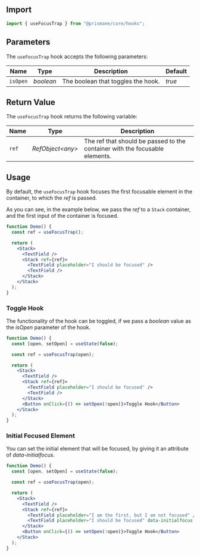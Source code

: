## Import

```js
import { useFocusTrap } from "@prismane/core/hooks";
```

## Parameters

The `useFocusTrap` hook accepts the following parameters:

| Name     | Type      | Description                        | Default |
| -------- | --------- | ---------------------------------- | ------- |
| `isOpen` | _boolean_ | The boolean that toggles the hook. | _true_  |

## Return Value

The `useFocusTrap` hook returns the following variable:

| Name  | Type              | Description                                                                 |
| ----- | ----------------- | --------------------------------------------------------------------------- |
| `ref` | _RefObject\<any>_ | The ref that should be passed to the container with the focusable elements. |

## Usage

By default, the `useFocusTrap` hook focuses the first focusable element in the container, to which the _ref_ is passed.

As you can see, in the example below, we pass the _ref_ to a `Stack` container, and the first input of the container is focused.

```jsx preview
function Demo() {
  const ref = useFocusTrap();

  return (
    <Stack>
      <TextField />
      <Stack ref={ref}>
        <TextField placeholder="I should be focused" />
        <TextField />
      </Stack>
    </Stack>
  );
}
```

### Toggle Hook

The functionality of the hook can be toggled, if we pass a _boolean_ value as the _isOpen_ parameter of the hook.

```jsx preview
function Demo() {
  const [open, setOpen] = useState(false);

  const ref = useFocusTrap(open);

  return (
    <Stack>
      <TextField />
      <Stack ref={ref}>
        <TextField placeholder="I should be focused" />
        <TextField />
      </Stack>
      <Button onClick={() => setOpen(!open)}>Toggle Hook</Button>
    </Stack>
  );
}
```

### Initial Focused Element

You can set the initial element that will be focused, by giving it an attribute of _data-initialfocus_.

```jsx preview
function Demo() {
  const [open, setOpen] = useState(false);

  const ref = useFocusTrap(open);

  return (
    <Stack>
      <TextField />
      <Stack ref={ref}>
        <TextField placeholder="I am the first, but I am not focused" />
        <TextField placeholder="I should be focused" data-initialfocus />
      </Stack>
      <Button onClick={() => setOpen(!open)}>Toggle Hook</Button>
    </Stack>
  );
}
```
